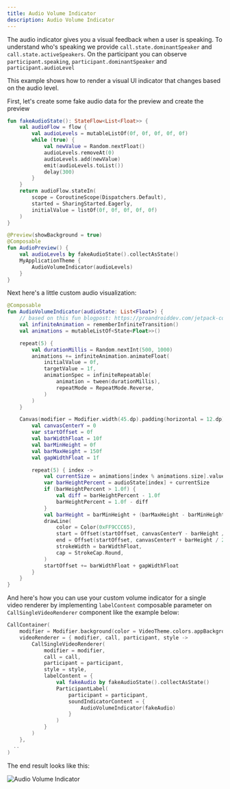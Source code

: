 ```yaml
---
title: Audio Volume Indicator
description: Audio Volume Indicator
---
```


The audio indicator gives you a visual feedback when a user is speaking.
To understand who's speaking we provide `call.state.dominantSpeaker` and `call.state.activeSpeakers`.
On the participant you can observe `participant.speaking`, `participant.dominantSpeaker` and `participant.audioLevel`

This example shows how to render a visual UI indicator that changes based on the audio level.

First, let's create some fake audio data for the preview and create the preview

```kotlin
fun fakeAudioState(): StateFlow<List<Float>> {
    val audioFlow = flow {
        val audioLevels = mutableListOf(0f, 0f, 0f, 0f, 0f)
        while (true) {
            val newValue = Random.nextFloat()
            audioLevels.removeAt(0)
            audioLevels.add(newValue)
            emit(audioLevels.toList())
            delay(300)
        }
    }
    return audioFlow.stateIn(
        scope = CoroutineScope(Dispatchers.Default),
        started = SharingStarted.Eagerly,
        initialValue = listOf(0f, 0f, 0f, 0f, 0f)
    )
}

@Preview(showBackground = true)
@Composable
fun AudioPreview() {
    val audioLevels by fakeAudioState().collectAsState()
    MyApplicationTheme {
        AudioVolumeIndicator(audioLevels)
    }
}
```

Next here's a little custom audio visualization:

```kotlin
@Composable
fun AudioVolumeIndicator(audioState: List<Float>) {
    // based on this fun blogpost: https://proandroiddev.com/jetpack-compose-tutorial-replicating-dribbble-audio-app-part-1-513ac91c02e3
    val infiniteAnimation = rememberInfiniteTransition()
    val animations = mutableListOf<State<Float>>()

    repeat(5) {
        val durationMillis = Random.nextInt(500, 1000)
        animations += infiniteAnimation.animateFloat(
            initialValue = 0f,
            targetValue = 1f,
            animationSpec = infiniteRepeatable(
                animation = tween(durationMillis),
                repeatMode = RepeatMode.Reverse,
            )
        )
    }

    Canvas(modifier = Modifier.width(45.dp).padding(horizontal = 12.dp)) {
        val canvasCenterY = 0
        var startOffset = 0f
        val barWidthFloat = 10f
        val barMinHeight = 0f
        val barMaxHeight = 150f
        val gapWidthFloat = 1f

        repeat(5) { index ->
            val currentSize = animations[index % animations.size].value
            var barHeightPercent = audioState[index] + currentSize
            if (barHeightPercent > 1.0f) {
                val diff = barHeightPercent - 1.0f
                barHeightPercent = 1.0f - diff
            }
            val barHeight = barMinHeight + (barMaxHeight - barMinHeight) * barHeightPercent
            drawLine(
                color = Color(0xFF9CCC65),
                start = Offset(startOffset, canvasCenterY - barHeight / 2),
                end = Offset(startOffset, canvasCenterY + barHeight / 2),
                strokeWidth = barWidthFloat,
                cap = StrokeCap.Round,
            )
            startOffset += barWidthFloat + gapWidthFloat
        }
    }
}
```

And here's how you can use your custom volume indicator for a single video renderer by implementing `labelContent` composable parameter on `CallSingleVideoRenderer` component like the example below:

```kotlin
CallContainer(
    modifier = Modifier.background(color = VideoTheme.colors.appBackground),
    videoRenderer = { modifier, call, participant, style ->
        CallSingleVideoRenderer(
            modifier = modifier,
            call = call,
            participant = participant,
            style = style,
            labelContent = {
                val fakeAudio by fakeAudioState().collectAsState()
                ParticipantLabel(
                    participant = participant,
                    soundIndicatorContent = {
                        AudioVolumeIndicator(fakeAudio)
                    }
                )
            }
        )
    },
  ..
)
```

The end result looks like this:

![Audio Volume Indicator](../assets/cookbook/volume-indicator.png)